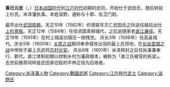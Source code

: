 {{unreferenced|time=2017-01-04T01:32:03+00:00}}
'''春日元忠'''（{{jpn|j=春日 元忠|hg=かすが もとただ|rm=Kasuga Mototada}}，{{bd|?||1608年||}}）[[日本战国时代|日本战国时代]]到[[江户时代|江户时代]]初期的武将。开始仕于武田氏，随后转投上杉氏。米泽藩执事。本姓滋野，通称与十郎、右卫门尉。

最早出仕[[武田胜赖|武田胜赖]]。天正10年（1582年）织德联军灭亡武田氏之际逃往越后出仕[[上杉景胜|上杉景胜]]。天正12年（1584年）任信浓国青柳城代，之后追随家老[[直江兼续|直江兼续]]。天正19年（1591年）在村上城成功镇压一揆残党。
庆长3年（1598年）任高畠城代。庆长5年（1600年）[[关原之战|关原之战]]期间奉命侵攻出羽的最上氏领地，在[[长谷堂城之战|长谷堂城之战]]中惨败于最上氏武将[[志村光安|志村光安]]。
庆长6年（1601年）米泽转封之后任执事兼奉行、郡代。直江体制初期以控制乡村为藩政根本，被称为「直江氏被官的栋梁」。
去世前推荐同样是武田家旧臣的平林正恒为后继者。

[[Category:米泽藩人物|Category:米泽藩人物]]
[[Category:戰國武將|Category:戰國武將]]
[[Category:江戶時代武士|Category:江戶時代武士]]
[[Category:滋野氏|Category:滋野氏]]